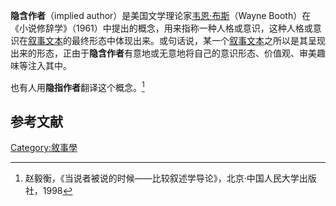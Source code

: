 '''隐含作者'''（implied author）是美国文学理论家[[韦恩·布斯|韦恩·布斯]]（Wayne Booth）在《小说修辞学》（1961）中提出的概念，用来指称一种人格或意识，这种人格或意识在[[叙事文本|叙事文本]]的最终形态中体现出来。或句话说，某一个[[叙事文本|叙事文本]]之所以是其呈现出来的形态，正由于'''隐含作者'''有意地或无意地将自己的意识形态、价值观、审美趣味等注入其中。

也有人用'''隐指作者'''翻译这个概念。<ref>赵毅衡，《当说者被说的时候——比较叙述学导论》，北京·中国人民大学出版社，1998</ref>

==参考文献==
<references/>

[[Category:敘事學|Category:敘事學]]